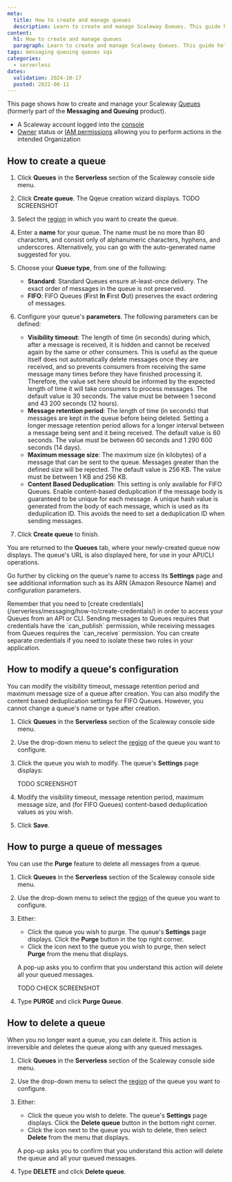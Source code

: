 ```yaml
---
meta:
  title: How to create and manage queues
  description: Learn to create and manage Scaleway Queues. This guide helps you efficiently handle messaging queues for seamless operations.
content:
  h1: How to create and manage queues
  paragraph: Learn to create and manage Scaleway Queues. This guide helps you efficiently handle messaging queues for seamless operations.
tags: messaging queuing queues sqs
categories:
  - serverless 
dates:
  validation: 2024-10-17
  posted: 2022-08-11 
---
```


This page shows how to create and manage your Scaleway [Queues](/serverless/messaging/concepts/#queue) (formerly part of the **Messaging and Queuing** product).

<Macro id="requirements" />

- A Scaleway account logged into the [console](https://console.scaleway.com)
- [Owner](/identity-and-access-management/iam/concepts/#owner) status or [IAM permissions](/identity-and-access-management/iam/concepts/#permission) allowing you to perform actions in the intended Organization

## How to create a queue

1. Click **Queues** in the **Serverless** section of the Scaleway console side menu.

2. Click **Create queue**. The Qqeue creation wizard displays.
    TODO SCREENSHOT

3. Select the [region](/serverless/messaging/concepts/#region) in which you want to create the queue.

4. Enter a **name** for your queue. The name must be no more than 80 characters, and consist only of alphanumeric characters, hyphens, and underscores. Alternatively, you can go with the auto-generated name suggested for you.

5. Choose your **Queue type**, from one of the following:
    - **Standard**: Standard Queues ensure at-least-once delivery. The exact order of messages in the queue is not preserved.
    - **FIFO**: FIFO Queues (**F**irst **In** **F**irst **O**ut) preserves the exact ordering of messages.

6. Configure your queue's **parameters**. The following parameters can be defined:
    - **Visibility timeout**: The length of time (in seconds) during which, after a message is received, it is hidden and cannot be received again by the same or other consumers. This is useful as the queue itself does not automatically delete messages once they are received, and so prevents consumers from receiving the same message many times before they have finished processing it. Therefore, the value set here should be informed by the expected length of time it will take consumers to process messages. The default value is 30 seconds. The value must be between 1 second and 43 200 seconds (12 hours).
    - **Message retention period**: The length of time (in seconds) that messages are kept in the queue before being deleted. Setting a longer message retention period allows for a longer interval between a message being sent and it being received. The default value is 60 seconds. The value must be between 60 seconds and 1 290 600 seconds (14 days).
    - **Maximum message size**: The maximum size (in kilobytes) of a message that can be sent to the queue. Messages greater than the defined size will be rejected. The default value is 256 KB. The value must be between 1 KB and 256 KB.
    - **Content Based Deduplication**: This setting is only available for FIFO Queues. Enable content-based deduplication if the message body is guaranteed to be unique for each message. A unique hash value is generated from the body of each message, which is used as its deduplication ID. This avoids the need to set a deduplication ID when sending messages.

7. Click **Create queue** to finish.

You are returned to the **Queues** tab, where your newly-created queue now displays. The queue's URL is also displayed here, for use in your API/CLI operations.

Go further by clicking on the queue's name to access its **Settings** page and see additional information such as its ARN (Amazon Resource Name) and configuration parameters.

<Message type="tip">
Remember that you need to [create credentials](/serverless/messaging/how-to/create-credentials/) in order to access your Queues from an API or CLI. Sending messages to Queues requires that credentials have the `can_publish` permission, while receiving messages from Queues requires the `can_receive` permission. You can create separate credentials if you need to isolate these two roles in your application.
</Message>

## How to modify a queue's configuration

You can modify the visibility timeout, message retention period and maximum message size of a queue after creation. You can also modify the content based deduplication settings for FIFO Queues. However, you cannot change a queue's name or type after creation.

1. Click **Queues** in the **Serverless** section of the Scaleway console side menu.

2. Use the drop-down menu to select the [region](/serverless/messaging/concepts/#region) of the queue you want to configure.

3. Click the queue you wish to modify. The queue's **Settings** page displays:

    TODO SCREENSHOT

4. Modify the visibility timeout, message retention period, maximum message size, and (for FIFO Queues) content-based deduplication values as you wish.

5. Click **Save**.

## How to purge a queue of messages

You can use the **Purge** feature to delete all messages from a queue.

1. Click **Queues** in the **Serverless** section of the Scaleway console side menu.

2. Use the drop-down menu to select the [region](/serverless/messaging/concepts/#region) of the queue you want to configure.

3. Either:
    - Click the queue you wish to purge. The queue's **Settings** page displays. Click the **Purge** button in the top right corner.
    - Click the <Icon name="more" /> icon next to the queue you wish to purge, then select **Purge** from the menu that displays.

    A pop-up asks you to confirm that you understand this action will delete all your queued messages.

    <Lightbox src="scaleway-purge-queue.webp" alt="" /> TODO CHECK SCREENSHOT

5. Type **PURGE** and click **Purge Queue**.

## How to delete a queue

When you no longer want a queue, you can delete it. This action is irreversible and deletes the queue along with any queued messages.

1. Click **Queues** in the **Serverless** section of the Scaleway console side menu.

2. Use the drop-down menu to select the [region](/serverless/messaging/concepts/#region) of the queue you want to configure.

3. Either:
    - Click the queue you wish to delete. The queue's **Settings** page displays. Click the **Delete queue** button in the bottom right corner.
    - Click the <Icon name="more" /> icon next to the queue you wish to delete, then select **Delete** from the menu that displays.

    A pop-up asks you to confirm that you understand this action will delete the queue and all your queued messages.

4. Type **DELETE** and click **Delete queue**.
